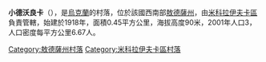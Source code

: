 {{coord|47|34|51|N|30|33|10|E|scale:30000|display=title}}

'''小德沃良卡'''（{{lang-uk|Мала Дворянка}}），是[[烏克蘭|烏克蘭]]的村落，位於該國西南部[[敖德薩州|敖德薩州]]，由[[米科拉伊夫卡區|米科拉伊夫卡區]]負責管轄，始建於1918年，面積0.45平方公里，海拔高度90米，2001年人口3，人口密度每平方公里6.67人。

{{DEFAULTSORT:Мала Дворянка}}
[[Category:敖德薩州村落|Category:敖德薩州村落]]
[[Category:米科拉伊夫卡區村落|Category:米科拉伊夫卡區村落]]


{{Odessa-geo-stub}}